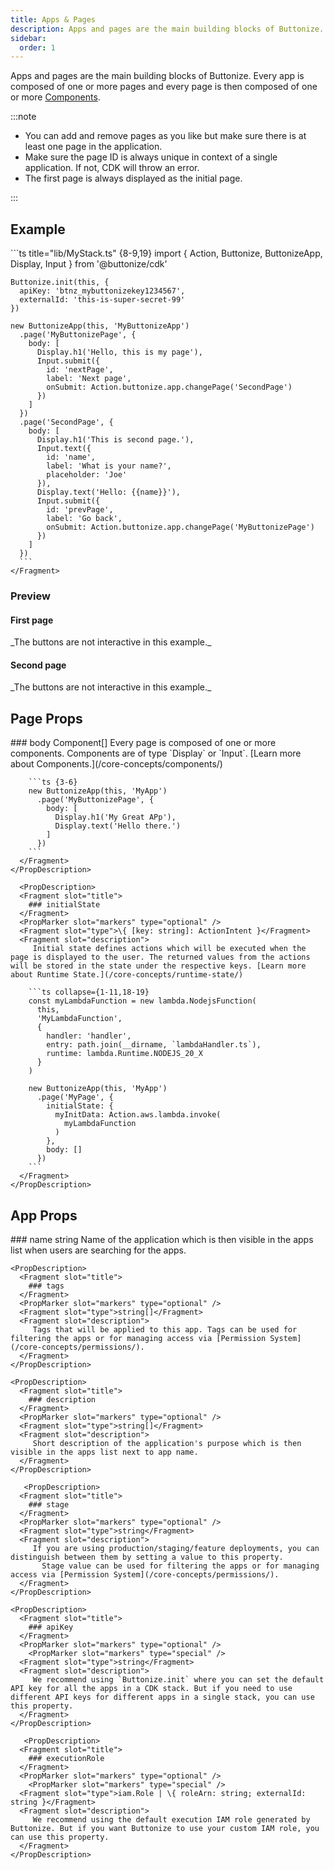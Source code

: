 ```yaml
---
title: Apps & Pages
description: Apps and pages are the main building blocks of Buttonize. Every app is composed of one or more pages and every page is then composed of one or more components.
sidebar:
  order: 1
---
```



<FrameworkSelect />

Apps and pages are the main building blocks of Buttonize. Every app is composed of one or more pages and every page is then composed of one or more [Components](/core-concepts/components).

:::note

- You can add and remove pages as you like but make sure there is at least one page in the application.
- Make sure the page ID is always unique in context of a single application. If not, CDK will throw an error.
- The first page is always displayed as the initial page.

:::

## Example

<FrameworkContent>
  <Fragment slot="cdk">
    ```ts title="lib/MyStack.ts" {8-9,19}
    import { Action, Buttonize, ButtonizeApp, Display, Input } from '@buttonize/cdk'

    Buttonize.init(this, {
      apiKey: 'btnz_mybuttonizekey1234567',
      externalId: 'this-is-super-secret-99'
    })

    new ButtonizeApp(this, 'MyButtonizeApp')
      .page('MyButtonizePage', {
        body: [
          Display.h1('Hello, this is my page'),
          Input.submit({
            id: 'nextPage',
            label: 'Next page',
            onSubmit: Action.buttonize.app.changePage('SecondPage')
          })
        ]
      })
      .page('SecondPage', {
        body: [
          Display.h1('This is second page.'),
          Input.text({
            id: 'name',
            label: 'What is your name?',
            placeholder: 'Joe'
          }),
          Display.text('Hello: {{name}}'),
          Input.submit({
            id: 'prevPage',
            label: 'Go back',
            onSubmit: Action.buttonize.app.changePage('MyButtonizePage')
          })
        ]
      })
      ```
    </Fragment>

</FrameworkContent>

### Preview

#### First page

<span class="block py-2 text-sm text-gray-500">
	_The buttons are not interactive in this example._
</span>
<ComponentDemo
	components={[
		{
			typeName: 'display.h1',
			props: {
				label: 'Hello, this is my page'
			}
		},
		{
			typeName: 'input.submit',
			props: {
				id: 'nextPage',
				label: 'Next page',
				onSubmit: {
					type: 'buttonize',
					service: 'app',
					command: 'changePage',
					input: {
						newPageId: 'SecondPage'
					}
				}
			}
		}
	]}
/>

#### Second page

<span class="block py-2 text-sm text-gray-500">
	_The buttons are not interactive in this example._
</span>
<ComponentDemo
	height={250}
	components={[
		{
			typeName: 'display.h1',
			props: {
				label: 'This is second page.'
			}
		},
		{
			typeName: 'input.text',
			props: {
				id: 'name',
				label: 'What is your name?',
				placeholder: 'Joe'
			}
		},
		{
			typeName: 'display.text',
			props: {
				label: 'Hello: {{name}}, nice to meet you'
			}
		},
		{
			typeName: 'input.submit',
			props: {
				id: 'prevPage',
				label: 'Go back',
				onSubmit: {
					type: 'buttonize',
					service: 'app',
					command: 'changePage',
					input: {
						newPageId: 'MyButtonizePage'
					}
				}
			}
		}
	]}
/>

## Page Props

<FrameworkContent>
  <Fragment slot="cdk">
    <PropDescription>
      <Fragment slot="title">
        ### body
      </Fragment>
      <PropMarker slot="markers" type="required" />
      <Fragment slot="type">Component[]</Fragment>
      <Fragment slot="description">
         Every page is composed of one or more components. Components are of type `Display` or `Input`. [Learn more about Components.](/core-concepts/components/)

        ```ts {3-6}
        new ButtonizeApp(this, 'MyApp')
          .page('MyButtonizePage', {
            body: [
              Display.h1('My Great APp'),
              Display.text('Hello there.')
            ]
          })
        ```
      </Fragment>
    </PropDescription>

      <PropDescription>
      <Fragment slot="title">
        ### initialState
      </Fragment>
      <PropMarker slot="markers" type="optional" />
      <Fragment slot="type">\{ [key: string]: ActionIntent }</Fragment>
      <Fragment slot="description">
         Initial state defines actions which will be executed when the page is displayed to the user. The returned values from the actions will be stored in the state under the respective keys. [Learn more about Runtime State.](/core-concepts/runtime-state/)

        ```ts collapse={1-11,18-19}
        const myLambdaFunction = new lambda.NodejsFunction(
          this,
          'MyLambdaFunction',
          {
            handler: 'handler',
            entry: path.join(__dirname, `lambdaHandler.ts`),
            runtime: lambda.Runtime.NODEJS_20_X
          }
        )

        new ButtonizeApp(this, 'MyApp')
          .page('MyPage', {
            initialState: {
              myInitData: Action.aws.lambda.invoke(
                myLambdaFunction
              )
            },
            body: []
          })
        ```
      </Fragment>
    </PropDescription>

  </Fragment>
</FrameworkContent>

## App Props

<FrameworkContent>
  <Fragment slot="cdk">
    <PropDescription>
      <Fragment slot="title">
        ### name
      </Fragment>
      <PropMarker slot="markers" type="optional" />
      <Fragment slot="type">string</Fragment>
      <Fragment slot="description">
         Name of the application which is then visible in the apps list when users are searching for the apps.
      </Fragment>
    </PropDescription>

    <PropDescription>
      <Fragment slot="title">
        ### tags
      </Fragment>
      <PropMarker slot="markers" type="optional" />
      <Fragment slot="type">string[]</Fragment>
      <Fragment slot="description">
         Tags that will be applied to this app. Tags can be used for filtering the apps or for managing access via [Permission System](/core-concepts/permissions/).
      </Fragment>
    </PropDescription>

    <PropDescription>
      <Fragment slot="title">
        ### description
      </Fragment>
      <PropMarker slot="markers" type="optional" />
      <Fragment slot="type">string[]</Fragment>
      <Fragment slot="description">
         Short description of the application's purpose which is then visible in the apps list next to app name.
      </Fragment>
    </PropDescription>

       <PropDescription>
      <Fragment slot="title">
        ### stage
      </Fragment>
      <PropMarker slot="markers" type="optional" />
      <Fragment slot="type">string</Fragment>
      <Fragment slot="description">
         If you are using production/staging/feature deployments, you can distinguish between them by setting a value to this property.
           Stage value can be used for filtering the apps or for managing access via [Permission System](/core-concepts/permissions/).
      </Fragment>
    </PropDescription>

    <PropDescription>
      <Fragment slot="title">
        ### apiKey
      </Fragment>
      <PropMarker slot="markers" type="optional" />
        <PropMarker slot="markers" type="special" />
      <Fragment slot="type">string</Fragment>
      <Fragment slot="description">
         We recommend using `Buttonize.init` where you can set the default API key for all the apps in a CDK stack. But if you need to use different API keys for different apps in a single stack, you can use this property.
      </Fragment>
    </PropDescription>

       <PropDescription>
      <Fragment slot="title">
        ### executionRole
      </Fragment>
      <PropMarker slot="markers" type="optional" />
        <PropMarker slot="markers" type="special" />
      <Fragment slot="type">iam.Role | \{ roleArn: string; externalId: string }</Fragment>
      <Fragment slot="description">
         We recommend using the default execution IAM role generated by Buttonize. But if you want Buttonize to use your custom IAM role, you can use this property.
      </Fragment>
    </PropDescription>

  </Fragment>
</FrameworkContent>
